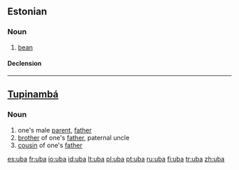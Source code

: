 ==Estonian==

===Noun===
{{et-noun}}

# [[bean]]

====Declension====
{{rfinfl|lang=et|type=declension}}

----

==[[Tupinambá]]==

===Noun===
{{head|tpn|noun}}

# one's male [[parent]], [[father]]
# [[brother]] of one's [[father]], paternal uncle
# [[cousin]] of one's [[father]]

[[es:uba]]
[[fr:uba]]
[[io:uba]]
[[id:uba]]
[[lt:uba]]
[[pl:uba]]
[[pt:uba]]
[[ru:uba]]
[[fi:uba]]
[[tr:uba]]
[[zh:uba]]